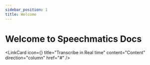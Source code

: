 ```yaml
---
sidebar_position: 1
title: Welcome
---
```



# Welcome to Speechmatics Docs

<LinkCard
  icon={<ChevronsRightIcon/>}
  title="Transcribe in Real time"
  content="Content"
  direction="column"
  href="#"
/>

